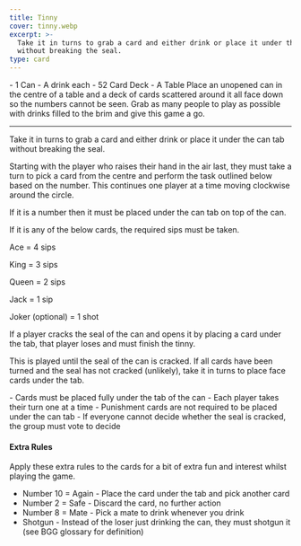 ```yaml
---
title: Tinny
cover: tinny.webp
excerpt: >-
  Take it in turns to grab a card and either drink or place it under the can tab
  without breaking the seal.
type: card
---
```


<GameHero
  cover="/images/tinny.webp"
  alt="Tinny"
/>

<GameSection title="Equipment" icon="/images/liquor.webp">
-   1 Can
-   A drink each
-   52 Card Deck
-   A Table
</GameSection>

<GameSection title="Setup" icon="/images/settings.webp">
Place an unopened can in the centre of a table and a deck of cards scattered around it all face down so the numbers cannot be seen. Grab as many people to play as possible with drinks filled to the brim and give this game a go.

* * *
</GameSection>

<GameSection title="Aim of the Game" icon="/images/target.webp">
<p>Take it in turns to grab a card and either drink or place it under the can tab without breaking the seal.</p>
</GameSection>

<GameSection title="How to Play" icon="/images/question.webp">
Starting with the player who raises their hand in the air last, they must take a turn to pick a card from the centre and perform the task outlined below based on the number. This continues one player at a time moving clockwise around the circle.

If it is a number then it must be placed under the can tab on top of the can.

If it is any of the below cards, the required sips must be taken.

Ace = 4 sips

King = 3 sips

Queen = 2 sips

Jack = 1 sip

Joker (optional) = 1 shot

If a player cracks the seal of the can and opens it by placing a card under the tab, that player loses and must finish the tinny.

This is played until the seal of the can is cracked. If all cards have been turned and the seal has not cracked (unlikely), take it in turns to place face cards under the tab.
</GameSection>

<GameSection title="Rules" icon="/images/rules.webp">
-   Cards must be placed fully under the tab of the can
-   Each player takes their turn one at a time
-   Punishment cards are not required to be placed under the can tab
-   If everyone cannot decide whether the seal is cracked, the group must vote to decide
</GameSection>

<GameSection title="Special Edition" icon="/images/special.webp">

<h4>Extra Rules</h4>

Apply these extra rules to the cards for a bit of extra fun and interest whilst playing the game.

-   Number 10 = Again - Place the card under the tab and pick another card
-   Number 2 = Safe - Discard the card, no further action
-   Number 8 = Mate - Pick a mate to drink whenever you drink
-   Shotgun - Instead of the loser just drinking the can, they must shotgun it (see BGG glossary for definition)
</GameSection>

<ShareButtons title="Tinny" />

<FeedbackCard>
</FeedbackCard>
